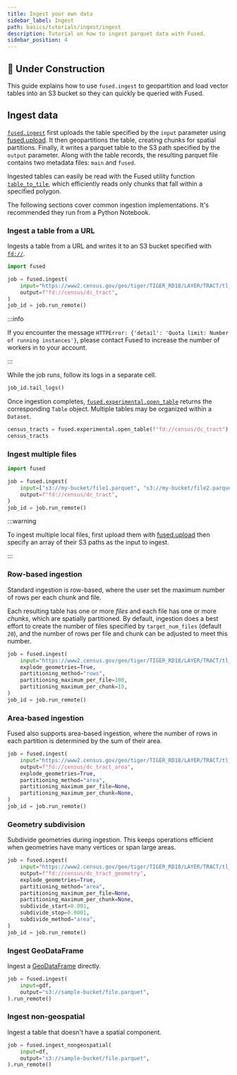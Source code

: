 ```yaml
---
title: Ingest your own data
sidebar_label: Ingest
path: basics/tutorials/ingest/ingest
description: Tutorial on how to ingest parquet data with Fused.
sidebar_position: 4
---
```



## <Tag color="#D1E550" fontColor="#141414" >🚧 Under Construction</Tag>


This guide explains how to use `fused.ingest` to geopartition and load vector tables into an S3 bucket so they can quickly be queried with Fused.

## Ingest data


[`fused.ingest`](/python-sdk/top-level-functions/#ingest) first uploads the table specified by the `input` parameter using [fused.upload](/python-sdk/top-level-functions/#upload). It then geopartitions the table, creating chunks for spatial partitions. Finally, it writes a parquet table to the S3 path specified by the `output` parameter. Along with the table records, the resulting parquet file contains two metadata files: `main` and `fused`.

Ingested tables can easily be read with the Fused utility function [`table_to_tile`](https://github.com/fusedio/udfs/blob/9bfb5d0/public/common/utils.py#L90), which efficiently reads only chunks that fall within a specified polygon.

The following sections cover common ingestion implementations. It's recommended they run from a Python Notebook.


### Ingest a table from a URL

Ingests a table from a URL and writes it to an S3 bucket specified with [`fd://`](/core-concepts/content-management/file-system/#fd-s3-bucket).


```python
import fused

job = fused.ingest(
    input="https://www2.census.gov/geo/tiger/TIGER_RD18/LAYER/TRACT/tl_rd22_11_tract.zip",
    output=f"fd://census/dc_tract",
)
job_id = job.run_remote()
```

:::info

If you encounter the message
`HTTPError: {'detail': 'Quota limit: Number of running instances'}`, please contact Fused to increase the number of workers in to your account.

:::

While the job runs, follow its logs in a separate cell.

```python
job_id.tail_logs()
```

Once ingestion completes, [`fused.experimental.open_table`](/reference/fused/experimental/#open_table) returns the corresponding `Table` object. Multiple tables may be organized within a `Dataset`.


```python
census_tracts = fused.experimental.open_table(f"fd://census/dc_tract")
census_tracts
```

### Ingest multiple files


```python
import fused

job = fused.ingest(
    input=["s3://my-bucket/file1.parquet", "s3://my-bucket/file2.parquet"],
    output=f"fd://census/dc_tract",
)
job_id = job.run_remote()
```

:::warning

To ingest multiple local files, first upload them with [fused.upload](/python-sdk/top-level-functions/#upload) then specify an array of their S3 paths as the input to ingest.

:::


### Row-based ingestion

Standard ingestion is row-based, where the user set the maximum number of rows per each
chunk and file.

Each resulting table has one or more _files_ and each file has one or more _chunks_, which are spatially partitioned. By default, ingestion does a best effort to create the number of files specified by `target_num_files` (default `20`), and the number of rows per file and chunk can be adjusted to meet this number.


```python
job = fused.ingest(
    input="https://www2.census.gov/geo/tiger/TIGER_RD18/LAYER/TRACT/tl_rd22_11_tract.zip",
    explode_geometries=True,
    partitioning_method="rows",
    partitioning_maximum_per_file=100,
    partitioning_maximum_per_chunk=10,
)
job_id = job.run_remote()
```

### Area-based ingestion

Fused also supports area-based ingestion, where the number of rows in each partition is
determined by the sum of their area.

```python
job = fused.ingest(
    input="https://www2.census.gov/geo/tiger/TIGER_RD18/LAYER/TRACT/tl_rd22_11_tract.zip",
    output=f"fd://census/dc_tract_area",
    explode_geometries=True,
    partitioning_method="area",
    partitioning_maximum_per_file=None,
    partitioning_maximum_per_chunk=None,
)
job_id = job.run_remote()
```

### Geometry subdivision

Subdivide geometries during ingestion. This keeps operations efficient when geometries have many vertices or span large areas.

```python
job = fused.ingest(
    input="https://www2.census.gov/geo/tiger/TIGER_RD18/LAYER/TRACT/tl_rd22_11_tract.zip",
    output=f"fd://census/dc_tract_geometry",
    explode_geometries=True,
    partitioning_method="area",
    partitioning_maximum_per_file=None,
    partitioning_maximum_per_chunk=None,
    subdivide_start=0.001,
    subdivide_stop=0.0001,
    subdivide_method="area",
)
job_id = job.run_remote()
```

### Ingest GeoDataFrame

Ingest a [GeoDataFrame](https://geopandas.org/en/stable/docs/reference/api/geopandas.GeoDataFrame.html) directly.

```python
job = fused.ingest(
    input=gdf,
    output="s3://sample-bucket/file.parquet",
).run_remote()
```



### Ingest non-geospatial

Ingest a table that doesn't have a spatial component.

```python
job = fused.ingest_nongeospatial(
    input=df,
    output="s3://sample-bucket/file.parquet",
).run_remote()
```
